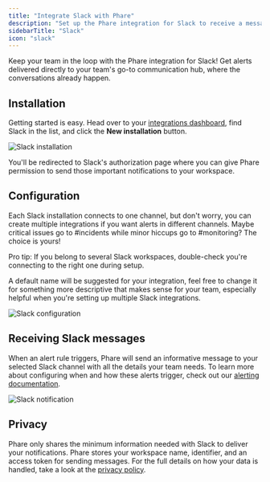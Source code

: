 ```yaml
---
title: "Integrate Slack with Phare"
description: "Set up the Phare integration for Slack to receive a message in your Slack workspace when your website or server is down."
sidebarTitle: "Slack"
icon: "slack"
---
```


Keep your team in the loop with the Phare integration for Slack! Get alerts delivered directly to your team's go-to communication hub, where the conversations already happen.

## Installation

Getting started is easy. Head over to your <a href="https://app.phare.io/organization/apps" rel="nofollow">integrations dashboard</a>, find Slack in the list, and click the **New installation** button.

<Frame>
  <img src="/images/integrations/slack/slack-installation.webp" alt="Slack installation" />
</Frame>

You'll be redirected to Slack's authorization page where you can give Phare permission to send those important notifications to your workspace.

## Configuration

Each Slack installation connects to one channel, but don't worry, you can create multiple integrations if you want alerts in different channels. Maybe critical issues go to #incidents while minor hiccups go to #monitoring? The choice is yours!

<Tip>
    Pro tip: If you belong to several Slack workspaces, double-check you're connecting to the right one during setup.
</Tip>

A default name will be suggested for your integration, feel free to change it for something more descriptive that makes sense for your team, especially helpful when you're setting up multiple Slack integrations.

<Frame>
  <img src="/images/integrations/slack/slack-configuration.webp" alt="Slack configuration" />
</Frame>

## Receiving Slack messages

When an alert rule triggers, Phare will send an informative message to your selected Slack channel with all the details your team needs. To learn more about configuring when and how these alerts trigger, check out our [alerting documentation](/uptime/alerting).

<Frame>
  <img src="/images/integrations/slack/slack-notification.webp" alt="Slack notification" />
</Frame>

## Privacy

Phare only shares the minimum information needed with Slack to deliver your notifications. Phare stores your workspace name, identifier, and an access token for sending messages. For the full details on how your data is handled, take a look at the [privacy policy](https://phare.io/legal/privacy-policy).
